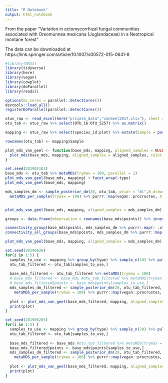 ```yaml
---
title: "R Notebook"
output: html_notebook
---
```


From the paper "Variation in ectomycorrhizal fungal communities associated with Oreomunnea mexicana (Juglandaceae) in a Neotropical montane forest"

The data can be downloaded at https://link.springer.com/article/10.1007/s00572-015-0641-8


```r
#library(MASS)
library(tidyverse)
library(here)
library(vegan)
library(cowplot)
library(doParallel)
library(readxl)

options(mc.cores = parallel::detectCores())
devtools::load_all()
registerDoParallel(parallel::detectCores())
```

```r
otus_raw <- read_excel(here("private_data","vanGeel2017.xlsx"), sheet = "Sample OTU matrix")
otu_tab <- otus_raw %>% select(OTU_16:OTU_5257) %>% as.matrix()

mapping <- otus_raw %>% select(species_id:plot) %>% mutate(Sample = paste0("S_",1:n()), type = if_else(species_id == "soil", "Soil", "Root"))

rownames(otu_tab) <- mapping$Sample
```


```r
plot_mds_van_geel <- function(base_mds, mapping, aligned_samples = NULL, show_paths = "none", ...) {
  plot_mds(base_mds, mapping, aligned_samples = aligned_samples, color_aes = grassland_type, show_paths = show_paths, sample_point_alpha = 0.1)
}
```


```r
set.seed(201905103)
base_mds <- otu_tab %>% metaMDS(trymax = 100, parallel = 1)
plot_mds_van_geel(base_mds, mapping) + facet_wrap(~type)
plot_mds_van_geel(base_mds, mapping)
```


```r
mds_samples_dm <- sample_posterior_dm(20, otu_tab, prior = "ml",N_draws = "original") %>% 
  metaMDS_per_sample(trymax = 100) %>% purrr::map(vegan::procrustes, X = base_mds)



```

```r
plot_mds_van_geel(base_mds, mapping, aligned_samples = mds_samples_dm) + facet_wrap(~type)
```


```r
groups <- data.frame(observation = rownames(base_mds$points)) %>% inner_join(mapping, by = c("observation" = "Sample")) %>% pull("grassland_type")

connectivity_group(base_mds$points, mds_samples_dm %>% purrr::map(~ .x$Yrot))
connectivity_all_groups(base_mds$points, mds_samples_dm %>% purrr::map(~ .x$Yrot), groups = groups)
```


```r
plot_mds_van_geel(base_mds, mapping, aligned_samples = mds_samples_dm) + facet_wrap(~species_name_sci)

```



```r
set.seed(20190620)
for(i in 1:5) {
  samples_to_use <- mapping %>% group_by(type) %>% sample_n(10) %>% pull(Sample)
  otu_tab_filtered <- otu_tab[samples_to_use,]
  
  base_mds_filtered <- otu_tab_filtered %>% metaMDS(trymax = 100)
  # base_mds_filtered <- base_mds #otu_tab_filtered %>% metaMDS(trymax = 100)
  # base_mds_filtered$points <- base_mds$points[samples_to_use,]
  mds_samples_dm_filtered <- sample_posterior_dm(20, otu_tab_filtered, prior = "ml",N_draws = "original") %>% 
    metaMDS_per_sample(trymax = 100) %>% purrr::map(vegan::procrustes, X = base_mds_filtered)
  
  plot <- plot_mds_van_geel(base_mds_filtered, mapping, aligned_samples = mds_samples_dm_filtered, show_paths = 0.5)  + facet_wrap(~type) 
  print(plot)
}

```

```r
set.seed(201906205)
for(i in 1:5) {
  samples_to_use <- mapping %>% group_by(type) %>% sample_n(20) %>% pull(Sample)
  otu_tab_filtered <- otu_tab[samples_to_use,]
  
  base_mds_filtered <- base_mds #otu_tab_filtered %>% metaMDS(trymax = 100)
  base_mds_filtered$points <- base_mds$points[samples_to_use,]
  mds_samples_dm_filtered <- sample_posterior_dm(20, otu_tab_filtered, prior = "ml",N_draws = "original") %>% 
    metaMDS_per_sample(trymax = 100) %>% purrr::map(vegan::procrustes, X = base_mds_filtered)
  
  plot <- plot_mds_van_geel(base_mds_filtered, mapping, aligned_samples = mds_samples_dm_filtered, show_paths = 0.5)  + facet_wrap(~type) 
  print(plot)
}

```
